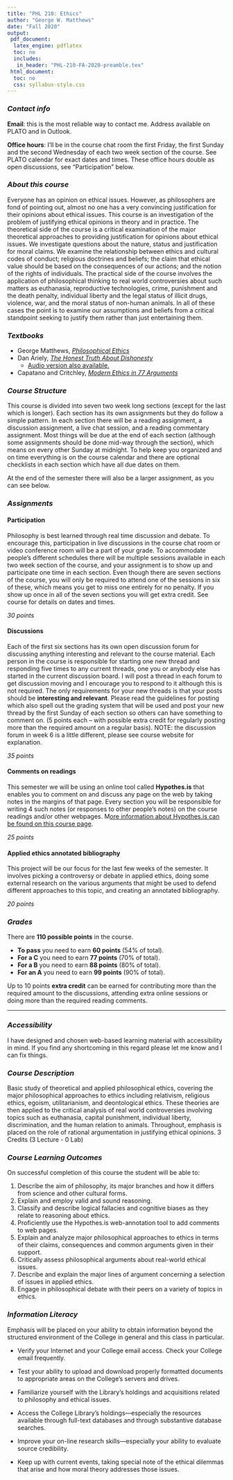```yaml
---
title: "PHL 210: Ethics"
author: "George W. Matthews"
date: "Fall 2020"
output:
 pdf_document: 
  latex_engine: pdflatex
  toc: no
  includes:
   in_header: "PHL-210-FA-2020-preamble.tex"
 html_document:
  toc: no
  css: syllabus-style.css
---
```


\thispagestyle{fancy}


### *Contact info*

<div class="infobox" markdown="1">

**Email**: this is the most reliable way to contact me. Address available on PLATO and in Outlook. 

**Office hours**: I'll be in the course chat room the first Friday, the first Sunday and the second Wednesday of each two week section of the course. See PLATO calendar for exact dates and times. These office hours double as open discussions, see "Participation" below.

</div>

### *About this course*

<div class="infobox" markdown="1">

Everyone has an opinion on ethical issues.  However, as philosophers are fond of pointing out, almost no one has a very convincing justification for their opinions about ethical issues.  This course is an investigation of the problem of justifying ethical opinions in theory and in practice.  The theoretical side of the course is a critical examination of the major theoretical approaches to providing justification for opinions about ethical issues.  We investigate questions about the nature, status and justification for moral claims.  We examine the relationship between ethics and cultural codes of conduct; religious doctrines and beliefs; the claim that ethical value should be based on the consequences of our actions; and the notion of the rights of individuals.  The practical side of the course involves the application of philosophical thinking to real world controversies about such matters as euthanasia, reproductive technologies, crime, punishment and the death penalty, individual liberty and the legal status of illicit drugs, violence, war, and the moral status of non-human animals.  In all of these cases the point is to examine our assumptions and beliefs from a critical standpoint seeking to justify them rather than just entertaining them.

</div>

### *Textbooks*

<div class="note" markdown="1">

- George Matthews, [*Philosophical Ethics*](https://gwmatthews.github.io/ethics/){target="_blank"}
- Dan Ariely, [*The Honest Truth About Dishonesty*](http://danariely.com/books/the-honest-truth-about-dishonesty/){target="_blank"}
  - [Audio version also available.](https://www.harpercollins.com/9780062209320/the-honest-truth-about-dishonesty){target="_blank"}
- Capatano and Critchley, [*Modern Ethics in 77 Arguments*](http://books.wwnorton.com/books/Modern-Ethics-in-77-Arguments/){target="_blank"}

</div>



### *Course Structure*

<div class="infobox" markdown="1">

This course is divided into seven two week long sections (except for the last which is longer). Each section has its own assignments but they do follow a simple pattern. In each section there will be a reading assignment, a discussion assignment, a live chat session, and a reading commentary assignment. Most things will be due at the end of each section (although some assignments should be done mid-way through the section), which means on every other Sunday at midnight. To help keep you organized and on time everything is on the course calendar and there are optional checklists in each section which have all due dates on them.

At the end of the semester there will also be a larger assignment, as you can see below.

</div>

### *Assignments* 

<div class="assignment" markdown="1">

#### Participation 

Philosophy is best learned through real time discussion and debate. To encourage this, participation in live discussions in the course chat room or video conference room will be a part of your grade. To accommodate people's different schedules there will be multiple sessions available in each two week section of the course, and your assignment is to show up and participate one time in each section. Even though there are seven sections of the course, you will only be required to attend one of the sessions in six of these, which means you get to miss one entirely for no penalty. If you show up once in all of the seven sections you will get extra credit. See course for details on dates and times.

*30 points*

</div>


<div class="assignment" markdown="1">

#### Discussions

Each of the first six sections has its own open discussion forum for discussing anything interesting and relevant to the course material. Each person in the course is responsible for starting one new thread and responding five times to any current threads, one you or anybody else has started in the current discussion board. I will post a thread in each forum to get discussion moving and I encourage you to respond to it although this is not required. The only requirements for your new threads is that your posts should be **interesting and relevant**. Please read the guidelines for posting which also spell out the grading system that will be used and post your new thread by the first Sunday of each section so others can have something to comment on. (5 points each – with possible extra credit for regularly posting more than the required amount on a regular basis). NOTE: the discussion forum in week 6 is a little different, please see course website for explanation.

*35 points*

</div>

<div class="assignment" markdown="1">

#### Comments on readings

This semester we will be using an online tool called **Hypothes.is** that enables you to comment on and discuss any page on the web by taking notes in the margins of that page. Every section you will be responsible for writing 4 such notes (or responses to other people's notes) on the course readings and/or other webpages. M[ore information about Hypothes.is can be found on this course page](https://learn.pct.edu/d2l/le/content/54191/viewContent/1534672/View){target="_blank"}.

*25 points*

</div>

<div class="assignment" markdown="1">

#### Applied ethics annotated bibliography

This project will be our focus for the last few weeks of the semester. It involves picking a controversy or debate in applied ethics, doing some external research on the various arguments that might be used to defend different approaches to this topic, and creating an annotated bibliography.

*20 points*

</div>


### *Grades*

<div class="caution" markdown="1">

There are **110 possible points** in the course. 

  - **To pass** you need to earn **60 points** (54% of total).
  - **For a C** you need to earn **77 points** (70% of total).
  - **For a B** you need to earn **88 points** (80% of total).
  - **For an A** you need to earn **99 points** (90% of total). 
  
Up to 10 points **extra credit** can be earned for contributing more than the required amount to the discussions, attending extra online sessions or doing more than the required reading comments.
  
</div>

***

### *Accessibility*

<div class="infobox" markdown="1">


I have designed and chosen web-based learning material with accessibility in mind. If you find any shortcoming in this regard please let me know and I can fix things.

</div>

### *Course Description*

<div class="infobox" markdown="1">

Basic study of theoretical and applied philosophical ethics, covering the major philosophical approaches to ethics including relativism, religious ethics, egoism, utilitarianism, and deontological ethics. These theories are then applied to the critical analysis of real world controversies involving topics such as euthanasia, capital punishment, individual liberty, discrimination, and the human relation to animals. Throughout, emphasis is placed on the role of rational argumentation in justifying ethical opinions. 3 Credits (3 Lecture - 0 Lab) 

</div>

### *Course Learning Outcomes*

<div class="infobox" markdown="1">

On successful completion of this course the student will be able to:

1. Describe the aim of philosophy, its major branches and how it differs from science and other cultural forms.
2. Explain and employ valid and sound reasoning.
3. Classify and describe logical fallacies and cognitive biases as they relate to reasoning about ethics.
4. Proficiently use the Hypothes.is web-annotation tool to add comments to web pages.
5. Explain and analyze major philosophical approaches to ethics in terms of their claims, consequences and common arguments given in their support.
6. Critically assess philosophical arguments about real-world ethical issues. 
7. Describe and explain the major lines of argument concerning a selection of issues in applied ethics.
8. Engage in philosophical debate with their peers on a variety of topics in ethics.

</div>

### *Information Literacy*

<div class="infobox" markdown="1">

Emphasis will be placed on your ability to obtain information beyond the structured environment of the College in general and this class in particular.

- Verify your Internet and your College email access. Check your College email frequently.

- Test your ability to upload and download properly formatted documents to appropriate areas on the College’s servers and drives.

- Familiarize yourself with the Library’s holdings and acquisitions related to philosophy and ethical issues.

- Access the College Library’s holdings—especially the resources available through full-text databases and through substantive database searches.

- Improve your on-line research skills—especially your ability to evaluate source credibility.

- Keep up with current events, taking special note of the ethical dilemmas that arise and how moral theory addresses those issues.

</div>
